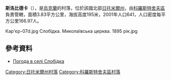 {{coord|50|27|7|N|28|53|22|E|scale:30000|display=title}}

'''斯洛比德卡'''（{{lang-uk|Слобідка}}），是[[烏克蘭|烏克蘭]]的村落，位於該國北部[[日托米爾州|日托米爾州]]，由[[科羅斯特舍夫區|科羅斯特舍夫區]]負責管轄，面積3.83平方公里，海拔高度195米，2001年人口641，人口密度每平方公里166.97人。

<gallery>
Кар'єр-07d.jpg
Слобідка. Миколаївська церква. 1895 рік.jpg
</gallery>

==參考資料==
* [http://weather.in.ua/ua/zhitomirskaja/24130 Погода в селі Слобідка] {{Wayback|url=http://weather.in.ua/ua/zhitomirskaja/24130 |date=20111219115927 }}

{{DEFAULTSORT:Слобідка}}
[[Category:日托米爾州村落|Category:日托米爾州村落]]
[[Category:科羅斯特舍夫區村落|Category:科羅斯特舍夫區村落]]


{{Zhytomyr-geo-stub}}